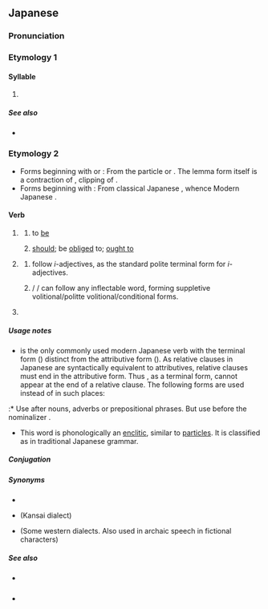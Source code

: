 {{also|た|Appendix:Variations of "da"}}
{{character info}}
==Japanese==
{{DEFAULTSORT:た'}}
{{stroke order|strokes=6}}

===Pronunciation===
{{ja-pron}}

===Etymology 1===
{{Hira-dakuten|た|ta}}

====Syllable====
{{ja-syllable}}

# {{ja-kana-def}}

=====See also=====
* {{list:Hiragana/ja}}

===Etymology 2===
* Forms beginning with {{lang|ja|だ}} or {{lang|ja|で}}: From the particle {{ja-r|で}} or {{ja-r|である|rom=de aru}}. The lemma form {{lang|ja|だ}} itself is a contraction of {{lang|ja|であ}}, clipping of {{m|ja|である|tr=de aru}}.
* Forms beginning with {{lang|ja|な}}: From classical Japanese {{ja-r|なり}}, whence Modern Japanese {{ja-r|な|pos=na-inflection ending}}.

====Verb====
{{ja-verb|type=irr|tr=intrans}}

# {{lb|ja|auxiliary}} {{n-g|Following parts of speech that do not inflect by themselves, including nouns, na-adjectives, adverbs and prepositional phrases.}}
## to [[be]]
##: {{ja-usex|彼は無%実'''だ'''。|かれ は む%じつ '''だ'''。|He '''is''' not guilty.}}
##: {{ja-usex|冬%休みは明日から'''だ'''。|ふゆ% やすみ は あした から '''だ'''。|Winter vacation '''is''' from tomorrow. (Winter vacation starts from tomorrow.)}}
##: {{ja-usex|私が子%供'''だった'''頃|わたし が こ%ども '''だった''' ころ|when I '''was''' a child}}
##: {{ja-usex|美%人'''で'''優しい人|び%じん '''で''' やさし.い ひと|a person who '''is''' both beautiful '''and''' kind}}
##: {{ja-usex|大%学%生'''なら'''これ くらい は できる はず'''です'''。|だい%がく%せい '''なら''' これ くらい は できる はず '''です'''。|This should be easy for a college student.}}
## [[should]]; be [[obliged]] to; [[ought to]]
##: {{ja-usex|汚%物 は 消%毒 '''だ'''。|お%ぶつ は しょう%どく '''だ'''。|The filth '''should''' be disinfected.}}
##: {{ja-usex|お代わり '''だ'''。|おかわり '''だ'''。|(Of a second helping) one more '''please'''.}}
##: {{ja-usex|二%度と来るん'''じゃない'''！|に%ど と くる ん '''じゃない'''！|Never come again!}}
# {{lb|ja|auxiliary}} {{n-g|Some forms follow also inflectable words.}}
## {{lang|ja|です}} follow ''i''-adjectives, as the standard polite terminal form for ''i''-adjectives.
##: {{ja-usex|遅い'''です'''ね。|おそい '''です''' ね。|You are too slow.}}
## {{lang|ja|だろう}} / {{lang|ja|でしょう}} / {{lang|ja|なら}} can follow any inflectable word, forming suppletive volitional/politte volitional/conditional forms.
##: {{ja-usex|飲む'''なら'''乗るな！|のむ '''なら''' のる な！|'''If''' you '''are''' to drink, don't drive!}}
##: {{ja-usex|彼はきっと成%功する'''だろう'''。|かれ は きっと せい%こう する '''だろう'''。|'''I believe''' he will succeed.}}
# {{lb|ja|auxiliary}} {{n-g|Not following any words, but used before some conjunctives or in some inflected forms, to represent the aforementioned statement.}}
#: {{ja-x|山をなめてはいけない。'''でないと'''死んじゃうよ。|やま を なめて は いけない。'''で ない と''' しんじゃうよ。|Don't underestimate the difficulty of mountaineering. '''If you do''', you could die.}}

=====Usage notes=====
* {{lang|ja|だ}} is the only commonly used modern Japanese verb with the terminal form ({{ja-l|終止形}}) distinct from the attributive form ({{ja-l|連体形}}). As relative clauses in Japanese are syntactically equivalent to attributives, relative clauses must end in the attributive form. Thus {{lang|ja|だ}}, as a terminal form, cannot appear at the end of a relative clause. The following forms are used instead of {{lang|ja|だ}} in such places:
:* Use {{lang|ja|の}} after nouns, adverbs or prepositional phrases. But use {{lang|ja|な}} before the nominalizer {{ja-l|の}}.
:: {{ja-x|[[学%生]]'''の'''アリス|がく%せい '''の''' ^アリス|Alice, who '''is''' a student}}
:: {{ja-x|ここ[[まで]]'''の'''あらすじ|ここまで '''の''' あらすじ|the plot summary until now}}
:: {{ja-x|後%味も[[すっきり]]'''な'''のが特%徴です。|あと%あじ も すっきり '''な''' の が とく%ちょう です。|That the aftertaste '''is''' refreshing too is its distinguishing feature.}}
:: {{ja-x|今日は[[休み]]'''な'''ので早%起きしてなかった。|きょう は やすみ '''な''' の で はや%おき して なかった。|I didn't get up early because it '''is''' a holiday today.}}
:* Use {{lang|ja|な}} after a na-adjective.
:: {{ja-x|実%家が[[裕%福]]'''な'''友人|じっ%か が ゆう%ふく '''な''' ゆうじん|a friend whose family '''is''' rich}}
:* Alternatively, {{lang|ja|である}} can be used when following nouns and denoting the meaning "to be".
:: {{ja-x|[[学%生]]'''である'''アリス|がく%せい '''である''' ^アリス|Alice, who '''is''' a student}}
* This word is phonologically an [[enclitic]], similar to [[particle]]s. It is classified as {{m|ja|助動詞|tr=jodōshi||auxiliary verb}} in traditional Japanese grammar.

=====Conjugation=====
{{ja-verbconj|だ||だろ<br>では|daro<br>de wa||だっ<br>で|da'<br>de||だ|da||である<br>な|de aru<br>na||であれ<br>なら|de are<br>nara||-|-||-|-||-|-||-|-||だろう|darō||ではない<br>じゃない&sup1;<br>でない|de wa nai<br>ja nai&sup1;<br>de nai||ではなくて<br>じゃなくて&sup1;|de wa nakute<br>ja nakute&sup1;||[[です]]|desu||だった|datta||で|de||ならば<br>であれば|naraba<br>de areba|<small>&sup1; Colloquial contraction</small>}}

=====Synonyms=====
* {{ja-r|で ある}}
* {{ja-r|や}} (Kansai dialect)
* {{ja-r|じゃ}} (Some western dialects. Also used in archaic speech in fictional characters)

=====See also=====
* {{ja-r|です}} {{qualifier|polite}}
* {{ja-r|ございます}} {{qualifier|humble}}
{{Japanese basic inflections}}